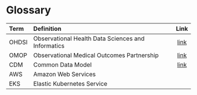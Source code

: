 # Glossary
| Term | Definition | Link |
| :--- | :--- | :---: |
| OHDSI | Observational Health Data Sciences and Informatics | [link](https://www.ohdsi.org/) |
| OMOP | Observational Medical Outcomes Partnership | [link](https://www.ohdsi.org/data-standardization/the-common-data-model/) |
| CDM | Common Data Model | [link](https://github.com/OHDSI/CommonDataModel/wiki) |
| AWS | Amazon Web Services | |
| EKS | Elastic Kubernetes Service | |